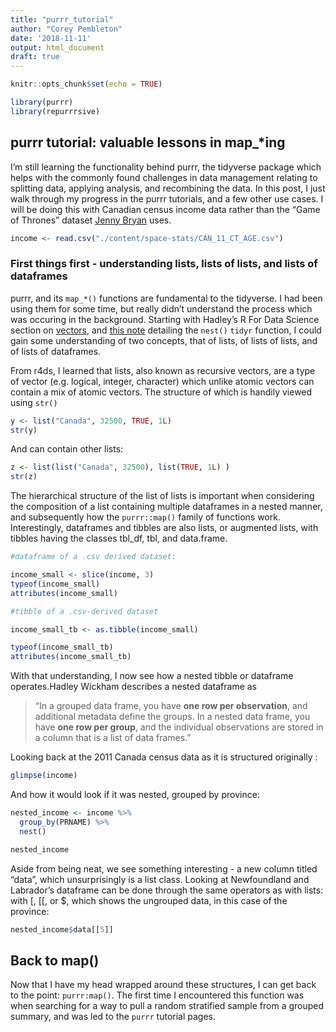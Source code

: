 ```yaml
---
title: "purrr_tutorial"
author: "Corey Pembleton"
date: '2018-11-11'
output: html_document
draft: true
---
```


```r
knitr::opts_chunk$set(echo = TRUE)

library(purrr)
library(repurrrsive)
```

## purrr tutorial: valuable lessons in map_*ing

I'm still learning the functionality behind purrr, the tidyverse package which helps with the commonly found challenges in data management relating to splitting data, applying analysis, and recombining the data. In this post, I just walk through my progress in the purrr tutorials, and a few other use cases. I will be doing this with Canadian census income data rather than the "Game of Thrones" dataset [Jenny Bryan](https://twitter.com/JennyBryan) uses. 

```r
income <- read.csv("./content/space-stats/CAN_11_CT_AGE.csv")
```

### First things first - understanding lists, lists of lists, and lists of dataframes

purrr, and its ```map_*()``` functions are fundamental to the tidyverse. I had been using them for some time, but really didn't understand the process which was occuring in the background. Starting with Hadley's R For Data Science section on [vectors](https://r4ds.had.co.nz/vectors.html#introduction-13), and [this note](https://blog.rstudio.com/2016/02/02/tidyr-0-4-0/) detailing the ```nest()``` ```tidyr``` function, I could gain some understanding of two concepts, that of lists, of lists of lists, and of lists of dataframes.

From r4ds, I learned that lists, also known as recursive vectors, are a type of vector (e.g. logical, integer, character) which unlike atomic vectors can contain a mix of atomic vectors. The structure of which is handily viewed using ```str()```

```r
y <- list("Canada", 32500, TRUE, 1L)
str(y)
```

And can contain other lists:

```r
z <- list(list("Canada", 32500), list(TRUE, 1L) )
str(z)
```

The hierarchical structure of the list of lists is important when considering the composition of a list containing multiple dataframes in a nested manner, and subsequently how the ```purrr::map()``` family of functions work. Interestingly, dataframes and tibbles are also lists, or augmented lists, with tibbles having the classes tbl_df, tbl, and data.frame. 

```r
#dataframe of a .csv derived dataset:

income_small <- slice(income, 3)
typeof(income_small)
attributes(income_small)

#tibble of a .csv-derived dataset

income_small_tb <- as.tibble(income_small)

typeof(income_small_tb)
attributes(income_small_tb)

```

With that understanding, I now see how a nested tibble or dataframe operates.Hadley Wickham describes a nested dataframe as 

> "In a grouped data frame, you have **one row per observation**, and additional metadata define the groups. In a nested data frame, you have **one row per group**, and the individual observations are stored in a column that is a list of data frames."

Looking back at the 2011 Canada census data as it is structured originally :

```r
glimpse(income)
```

And how it would look if it was nested, grouped by province:

```r
nested_income <- income %>% 
  group_by(PRNAME) %>%
  nest()

nested_income
```

Aside from being neat, we see something interesting - a new column titled "data", which unsurprisingly is a list class. Looking at Newfoundland and Labrador's dataframe can be done through the same operators as with lists: with [, [[, or $, which shows the ungrouped data, in this case of the province: 


```r
nested_income$data[[5]]

```


## Back to map()

Now that I have my head wrapped around these structures, I can get back to the point: ```purrr:map()```. The first time I encountered this function was when searching for a way to pull a random stratified sample from a grouped summary, and was led to the ```purrr``` tutorial pages. 









